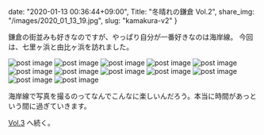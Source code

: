 date: "2020-01-13 00:36:44+09:00",
Title: "冬晴れの鎌倉 Vol.2",
share_img: "/images/2020_01_13_19.jpg",
slug: "kamakura-v2"
}

鎌倉の街並みも好きなのですが、やっぱり自分が一番好きなのは海岸線。
今回は、七里ヶ浜と由比ヶ浜を訪れました。

<img src="/images/2020_01_13_15.jpg" alt="post image" />
<img src="/images/2020_01_13_16.jpg" alt="post image" />
<img src="/images/2020_01_13_17.jpg" alt="post image" />
<img src="/images/2020_01_13_18.jpg" alt="post image" />
<img src="/images/2020_01_13_19.jpg" alt="post image" />
<img src="/images/2020_01_13_20.jpg" alt="post image" />
<img src="/images/2020_01_13_21.jpg" alt="post image" />
<img src="/images/2020_01_13_22.jpg" alt="post image" />
<img src="/images/2020_01_13_23.jpg" alt="post image" />
<img src="/images/2020_01_13_24.jpg" alt="post image" />
<img src="/images/2020_01_13_25.jpg" alt="post image" />
<img src="/images/2020_01_13_26.jpg" alt="post image" />

海岸線で写真を撮るのってなんでこんなに楽しいんだろう。本当に時間があっという間に過ぎていきます。

<a href="https://photos.dream-exp.net/2020/01/kamakura-v3/">Vol.3</a> へ続く。